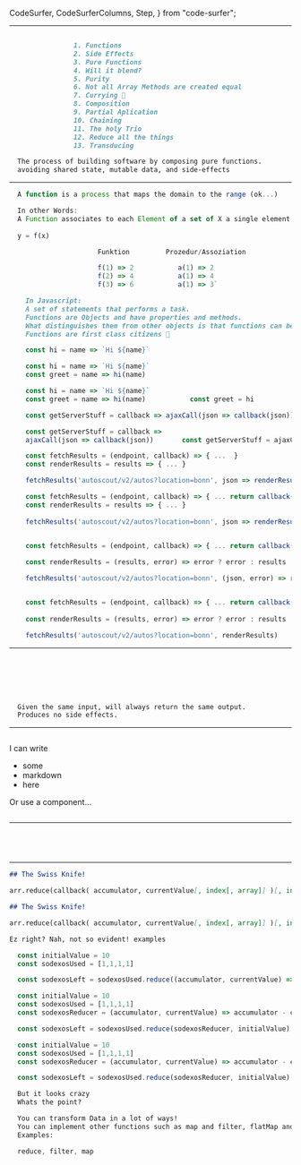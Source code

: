   CodeSurfer,
  CodeSurferColumns,
  Step,
} from "code-surfer";


---

<CodeSurfer>

```js file=./codesnipets/sayHiToFob.js
```

```markdown
                1. Functions
                2. Side Effects
                3. Pure Functions
                4. Will it blend?
                5. Purity
                6. Not all Array Methods are created equal
                7. Currying 🍛
                8. Composition
                9. Partial Aplication
                10. Chaining
                11. The holy Trio
                12. Reduce all the things
                13. Transducing
```

```markdown title='Functional Programming'
  The process of building software by composing pure functions.
  avoiding shared state, mutable data, and side-effects
```

</CodeSurfer>

---

<CodeSurfer>


```js title='Was ist eine Funktion?'
  A function is a process that maps the domain to the range (ok...)
```

```js title='Was ist eine Funktion?' subtitle='Deftones - Back to School.mp3:'
  In other Words:
  A Function associates to each Element of a set of X a single element of a set Y.
  
  y = f(x)

                      Funktion         Prozedur/Assoziation

                      f(1) => 2           a(1) => 2
                      f(2) => 4           a(1) => 4
                      f(3) => 6           a(1) => 3`

```

```md title='Functions in JS'
    In Javascript: 
    A set of statements that performs a task.
    Functions are Objects and have properties and methods.
    What distinguishes them from other objects is that functions can be called.
    Functions are first class citizens 🧐
```

```js title='Functions sind callable' subtitle='All Devs: Thanks Mr. Obvious'
    const hi = name => `Hi ${name}`
```

```js 2 title='Functions sind callable' subtitle='Mr. Obvious: Im Just saying this'
    const hi = name => `Hi ${name}`
    const greet = name => hi(name)
```

```js title='Functions sind callable' subtitle="and this is the same thing"  
    const hi = name => `Hi ${name}`
    const greet = name => hi(name)           const greet = hi
```

```js title='Functions sind callable' subtitle="What about this?"  
    const getServerStuff = callback => ajaxCall(json => callback(json));
```

```js title='Functions sind callable' subtitle="Same Thing"   
    const getServerStuff = callback => 
    ajaxCall(json => callback(json))       const getServerStuff = ajaxCall;
```

```js title='Thats a fine thing'
    const fetchResults = (endpoint, callback) => { ...  }
    const renderResults = results => { ... }

    fetchResults('autoscout/v2/autos?location=bonn', json => renderResults(json))
```

```js title='FetchResults has changed'
    const fetchResults = (endpoint, callback) => { ... return callback(results, error) }
    const renderResults = results => { ... }
    
    fetchResults('autoscout/v2/autos?location=bonn', json => renderResults(json))
```


```js title='FetchResults has changed'

    const fetchResults = (endpoint, callback) => { ... return callback(results, error) }
    
    const renderResults = (results, error) => error ? error : results

    fetchResults('autoscout/v2/autos?location=bonn', (json, error) => renderResults(json, error))
```

```js title='Less Code, less Changes, maybe less Bugs' subtilte='Point Free/Tacit Style: You don't specify arguments, functions are defined as products from other functions'

    const fetchResults = (endpoint, callback) => { ... return callback(results, error) }
    
    const renderResults = (results, error) => error ? error : results

    fetchResults('autoscout/v2/autos?location=bonn', renderResults)
```

</CodeSurfer>

---

<CodeSurferColumns sizes={[1,3,1]}>

<Step>

```js 3 file=./codesnipets/firstClassFunctions.js title='First Class Citizens' subtitle='Can be arguments to other functions'
```

</Step>

<Step>

```js 5 file=./codesnipets/firstClassFunctions.js title='First Class Citizens' subtitle='Can be returned from other functions'
```

</Step>

<Step>

```js file=./codesnipets/firstClassFunctions.js title='First Class Citizens' subtitle='Returning them as Arguments'
```

</Step>

<Step>

```js 3 file=./codesnipets/firstClassFunctions.js title='First Class Functions' subtitle='Können wie andere Datatypen behandelt werden'
```

</Step>

<Step>

```js 5 file=./codesnipets/firstClassFunctions.js title='First Class Functions' subtitle='Können wie andere Datatypen behandelt werden'
```

</Step>

<Step>

```js 7 file=./codesnipets/firstClassFunctions.js title='First Class Functions' subtitle='Können wie andere Datatypen behandelt werden'
```

</Step>

<Step>

```markdown title='Pure Function'
  Given the same input, will always return the same output.
  Produces no side effects.
```

</Step>

</CodeSurferColumns>

---

<CodeSurferColumns sizes={[1,3,1]}>

<Step>

```js title="Class"
```

<div>

I can write

- some
- markdown
- here

Or use a component...

</div>

```js title="Function"
```

</Step>

</CodeSurferColumns>

---

<CodeSurferColumns>

<Step title="Currying 🍛">

``` js 3 file=./codesnipets/curryESNext.js
```

```js 3 file=./codesnipets/curryES15.js
```

</Step>

<Step title="Currying 🍛">

``` js 4 file=./codesnipets/curryESNext.js
```

```js 4 file=./codesnipets/curryES15.js
```

</Step>


</CodeSurferColumns>  

---

<CodeSurferColumns> 


<Step title="Reduce"> 

```md
## The Swiss Knife!

arr.reduce(callback( accumulator, currentValue[, index[, array]] )[, initialValue])

```

</Step>

<Step title="Reduce"> 

```md
## The Swiss Knife!

arr.reduce(callback( accumulator, currentValue[, index[, array]] )[, initialValue])

Ez right? Nah, not so evident! examples

```

</Step>

<Step title="Reduce" subtitle="The Swiss Knife"> 

``` js 
  const initialValue = 10
  const sodexosUsed = [1,1,1,1]

  const sodexosLeft = sodexosUsed.reduce((accumulator, currentValue) => accumulator - currentValue, initialValue)
```

</Step>

<Step title="Reduce" subtitle="Extracted to a reducer"> 

``` js 
  const initialValue = 10
  const sodexosUsed = [1,1,1,1]
  const sodexosReducer = (accumulator, currentValue) => accumulator - currentValue

  const sodexosLeft = sodexosUsed.reduce(sodexosReducer, initialValue)

```

</Step>


<Step title="Reduce" subtitle="Extracted to a reducer"> 

``` js 
  const initialValue = 10
  const sodexosUsed = [1,1,1,1]
  const sodexosReducer = (accumulator, currentValue) => accumulator - currentValue

  const sodexosLeft = sodexosUsed.reduce(sodexosReducer, initialValue)

```

</Step>

<Step title="Reduce"> 

``` md
  But it looks crazy
  Whats the point?
```

</Step>

<Step title="Reduce"> 

``` md
  You can transform Data in a lot of ways!
  You can implement other functions such as map and filter, flatMap and others!
  Examples:
```

</Step>

<Step title="The Holy Trio"> 

``` js 
  reduce, filter, map
```

</Step>

</CodeSurferColumns>